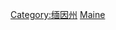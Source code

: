 {{Catnav|頁面分類|地理|各國地理|各國城市|美國城市}}
{{Catnav|頁面分類|人类社会|城市|各國城市|美國城市}}

[[Category:缅因州|Category:缅因州]]
[[Category:美國各州城市|Maine]]